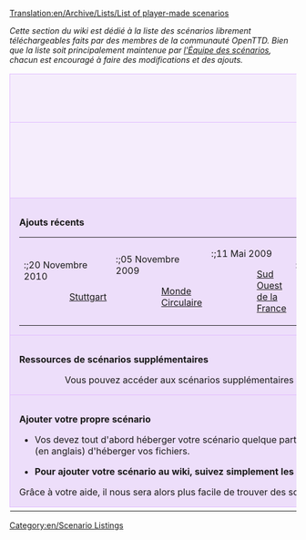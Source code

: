 [[Translation:en/Archive/Lists/List of player-made scenarios]]
{{fr/Raccourci|scénarios}}

''Cette section du wiki est dédié à la liste des scénarios librement téléchargeables faits par des membres de la communauté OpenTTD. Bien que la liste soit principalement maintenue par [[en/Community/Scenarios/Scenarios Team|l'Équipe des scénarios]], chacun est encouragé à faire des modifications et des ajouts.''

{{en/-}}

{| cellspacing="3" class="mainpagetable" align="center" width="100%"
|- valign="top" 
|colspan="7" style="font-size: 100%; BACKGROUND-COLOR: #F5EDFC; border: 1px solid #E1BBFF; margin: 0; padding: 1em; text-align: center"|<font size="3">'''Parcourir les scénarios'''</font>
|-
|style="font-size: 100%; BACKGROUND-COLOR: #F5EDFC; border: 1px solid #E1BBFF; margin: 0; padding: 1em; text-align: center; width:14%"|[[File:en/Scnlist-alphabetical.png|48px]]<br />[[en/Community/Scenarios/Main Page|Par Nom]]
|style="font-size: 100%; BACKGROUND-COLOR: #F5EDFC; border: 1px solid #E1BBFF; margin: 0; padding: 1em; text-align: center; width:14%"|[[File:en/Scnlist-difficulty.png|48px]]<br />[[en/Archive/Lists/Scenario by Difficulty|Par difficulté]]
|style="font-size: 100%; BACKGROUND-COLOR: #F5EDFC; border: 1px solid #E1BBFF; margin: 0; padding: 1em; text-align: center; width:14%"|[[File:en/Scnlist-industries.png|48px]]<br />[[en/Archive/Lists/Scenario by Quantity of Industries|Par quantité d'industries]]
|style="font-size: 100%; BACKGROUND-COLOR: #F5EDFC; border: 1px solid #E1BBFF; margin: 0; padding: 1em; text-align: center; width:14%"|[[File:en/Scnlist-relief.png|48px]]<br />[[en/Archive/Lists/Scenario by Relief|Par relief]]
|style="font-size: 100%; BACKGROUND-COLOR: #F5EDFC; border: 1px solid #E1BBFF; margin: 0; padding: 1em; text-align: center; width:14%"|[[File:en/Scnlist-setting.png|48px]]<br />[[en/Archive/Lists/Scenario by Setting|Par paramètres]]
|style="font-size: 100%; BACKGROUND-COLOR: #F5EDFC; border: 1px solid #E1BBFF; margin: 0; padding: 1em; text-align: center; width:14%"|[[File:en/Scnlist-size.png|48px]]<br />[[en/Archive/Lists/Scenario by Size|Par taille]]
|style="font-size: 100%; BACKGROUND-COLOR: #F5EDFC; border: 1px solid #E1BBFF; margin: 0; padding: 1em; text-align: center; width:14%"|[[File:en/Scnlist-realworld.png|48px]]<br />[[en/Archive/Lists/Scenarios Based on Real World|Basé sur le monde réel]]
|-
|colspan="7" style="font-size: 100%; BACKGROUND-COLOR: #EDDEFA; border: 1px solid #E1BBFF; margin: 0; padding: 1em 1em 0em 1em; text-align: left;"|

<font size="3">'''Ajouts récents'''</font>

{| style="BACKGROUND-COLOR: #EDDEFA"
|- valign="top"
|
:;20 Novembre 2010
::[[en/Stuttgart|Stuttgart]]
|
:;05 Novembre 2009
::[[en/Circle World|Monde Circulaire]]
|
:;11 Mai 2009
::[[en/Community/Scenarios/South West France|Sud Ouest de la France]]
|
:;21 Février 2009
::[[en/Community/Scenarios/Flevoland|Flevoland]]
::[[en/Community/Scenarios/Elephant|Elephant]]
|
:;25 Décembre 2008
::[[en/Community/Scenarios/Northumberland, England|Northumberland, Angleterre]]
|
:;08 Décembre 2008
::[[en/Community/Scenarios/South Yorkshire|Sud du Yorkshire]]
|
:;05 Décembre 2008
::[[en/Jungle Urbaine (Paris)|Jungle Urbaine (Paris)]]
|}

|-
|colspan="7" style="font-size: 100%; BACKGROUND-COLOR: #EDDEFA; border: 1px solid #E1BBFF; margin: 0; padding: 1em 1em 0em 1em; text-align: left;"|

<font size="3">'''Ressources de scénarios supplémentaires'''</font>

::Vous pouvez accéder aux scénarios supplémentaires via [[fr/Archive/Community/Service de contenu|BaNaNas]] à l'adresse [http://bananas.openttd.org/en/scenario/ http://bananas.openttd.org/en/scenario].

|-
|colspan="7" style="font-size: 100%; BACKGROUND-COLOR: #EDDEFA; border: 1px solid #E1BBFF; margin: 0; padding: 1em 1em 0em 1em; text-align: left;"|

<font size="3">'''Ajouter votre propre scénario'''</font>

*Vos devez tout d'abord héberger votre scénario quelque part sur internet. La plus-part sont hébergés sur [http://tt-forums.net tt-forums], mais vous pouvez demander à [[en/Jupix|Jupix]] (en anglais) d'héberger vos fichiers.

*'''Pour ajouter votre scénario au wiki, suivez simplement les étapes décrites <span style="font-family:monospace;font-weight:bold;font-size:small">(en) </span>[[en/Community/Scenarios/Scenarios Team#procedure-to-add-a-scenario|ici]].'''

Grâce à votre aide, il nous sera alors plus facile de trouver des scénarios.

|-
|}

[[Category:en/Scenario Listings]]